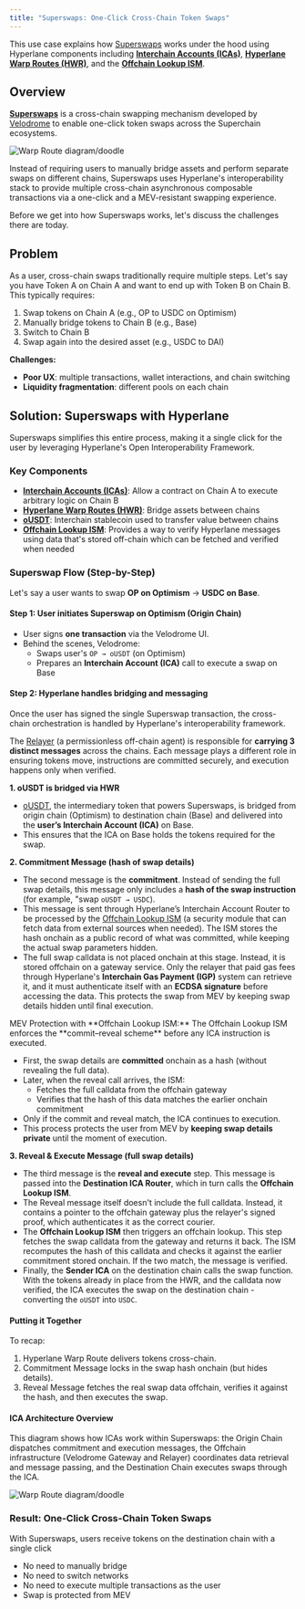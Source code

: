 ```yaml
---
title: "Superswaps: One-Click Cross-Chain Token Swaps"
---
```


This use case explains how [Superswaps](https://velodrome.finance/docs/superswaps) works under the hood using Hyperlane components including [**Interchain Accounts (ICAs)**](/docs/applications/interchain-account), [**Hyperlane Warp Routes (HWR)**](/docs/applications/warp-routes/overview), and the [**Offchain Lookup ISM**](/docs/protocol/ISM/standard-ISMs/offchain-lookup-ISM).

## Overview

**[Superswaps](https://velodrome.finance/docs/superswaps)** is a cross-chain swapping mechanism developed by [Velodrome](https://velodrome.finance/) to enable one-click token swaps across the Superchain ecosystems.

![Warp Route diagram/doodle](/images/docs/applications/superswap-intro.png)

Instead of requiring users to manually bridge assets and perform separate swaps on different chains, Superswaps uses Hyperlane's interoperability stack to provide multiple cross-chain asynchronous composable transactions via a one-click and a MEV-resistant swapping experience.

Before we get into how Superswaps works, let's discuss the challenges there are today.

## Problem

As a user, cross-chain swaps traditionally require multiple steps. Let's say you have Token A on Chain A and want to end up with Token B on Chain B. This typically requires:

1. Swap tokens on Chain A (e.g., OP to USDC on Optimism)
2. Manually bridge tokens to Chain B (e.g., Base)
3. Switch to Chain B
4. Swap again into the desired asset (e.g., USDC to DAI)

**Challenges:**

- **Poor UX**: multiple transactions, wallet interactions, and chain switching
- **Liquidity fragmentation**: different pools on each chain

## Solution: Superswaps with Hyperlane

Superswaps simplifies this entire process, making it a single click for the user by leveraging Hyperlane's Open Interoperability Framework.

### Key Components

- **[Interchain Accounts (ICAs)](/docs/applications/interchain-account)**: Allow a contract on Chain A to execute arbitrary logic on Chain B
- **[Hyperlane Warp Routes (HWR)](/docs/applications/warp-routes/overview)**: Bridge assets between chains
- **[oUSDT](https://docs.openusdt.xyz/)**: Interchain stablecoin used to transfer value between chains
- **[Offchain Lookup ISM](/docs/protocol/ISM/standard-ISMs/offchain-lookup-ISM)**: Provides a way to verify Hyperlane messages using data that's stored off-chain which can be fetched and verified when needed

### Superswap Flow (Step-by-Step)

Let's say a user wants to swap **OP on Optimism** → **USDC on Base**.

#### Step 1: User initiates Superswap on Optimism (Origin Chain)

- User signs **one transaction** via the Velodrome UI.
- Behind the scenes, Velodrome:
  - Swaps user's `OP → oUSDT` (on Optimism)
  - Prepares an **Interchain Account (ICA)** call to execute a swap on Base

#### Step 2: Hyperlane handles bridging and messaging

Once the user has signed the single Superswap transaction, the cross-chain orchestration is handled by Hyperlane's interoperability framework.

The [Relayer](/docs/protocol/agents/relayer) (a permissionless off-chain agent) is responsible for **carrying 3 distinct messages** across the chains. Each message plays a different role in ensuring tokens move, instructions are committed securely, and execution happens only when verified.

**1. oUSDT is bridged via HWR**

- [oUSDT](https://docs.openusdt.xyz/), the intermediary token that powers Superswaps, is bridged from origin chain (Optimism) to destination chain (Base) and delivered into the **user’s Interchain Account (ICA)** on Base.
- This ensures that the ICA on Base holds the tokens required for the swap.

**2. Commitment Message (hash of swap details)**

- The second message is the **commitment**. Instead of sending the full swap details, this message only includes a **hash of the swap instruction** (for example, "swap `oUSDT → USDC`).
- This message is sent through Hyperlane’s Interchain Account Router to be processed by the [Offchain Lookup ISM](/docs/protocol/ISM/standard-ISMs/offchain-lookup-ISM) (a security module that can fetch data from external sources when needed). The ISM stores the hash onchain as a public record of what was committed, while keeping the actual swap parameters hidden.
- The full swap calldata is not placed onchain at this stage. Instead, it is stored offchain on a gateway service. Only the relayer that paid gas fees through Hyperlane's **Interchain Gas Payment (IGP)** system can retrieve it, and it must authenticate itself with an **ECDSA signature** before accessing the data. This protects the swap from MEV by keeping swap details hidden until final execution.

<Note> 
MEV Protection with **Offchain Lookup ISM:** The Offchain Lookup ISM enforces the **commit–reveal scheme** before any ICA instruction is executed.

- First, the swap details are **committed** onchain as a hash (without revealing the full data).
- Later, when the reveal call arrives, the ISM:
  - Fetches the full calldata from the offchain gateway
  - Verifies that the hash of this data matches the earlier onchain commitment
- Only if the commit and reveal match, the ICA continues to execution.
- This process protects the user from MEV by **keeping swap details private** until the moment of execution.

</Note>

**3. Reveal & Execute Message (full swap details)**

- The third message is the **reveal and execute** step. This message is passed into the **Destination ICA Router**, which in turn calls the **Offchain Lookup ISM**.
- The Reveal message itself doesn't include the full calldata. Instead, it contains a pointer to the offchain gateway plus the relayer's signed proof, which authenticates it as the correct courier.
- The **Offchain Lookup ISM** then triggers an offchain lookup. This step fetches the swap calldata from the gateway and returns it back. The ISM recomputes the hash of this calldata and checks it against the earlier commitment stored onchain. If the two match, the message is verified.
- Finally, the **Sender ICA** on the destination chain calls the swap function. With the tokens already in place from the HWR, and the calldata now verified, the ICA executes the swap on the destination chain - converting the `oUSDT` into `USDC`.

#### Putting it Together

To recap:

1. Hyperlane Warp Route delivers tokens cross-chain.
2. Commitment Message locks in the swap hash onchain (but hides details).
3. Reveal Message fetches the real swap data offchain, verifies it against the hash, and then executes the swap.

#### ICA Architecture Overview

This diagram shows how ICAs work within Superswaps: the Origin Chain dispatches commitment and execution messages, the Offchain infrastructure (Velodrome Gateway and Relayer) coordinates data retrieval and message passing, and the Destination Chain executes swaps through the ICA.

![Warp Route diagram/doodle](/images/docs/applications/superswap-diagram.png)

### Result: One-Click Cross-Chain Token Swaps

With Superswaps, users receive tokens on the destination chain with a single click

- No need to manually bridge
- No need to switch networks
- No need to execute multiple transactions as the user
- Swap is protected from MEV
